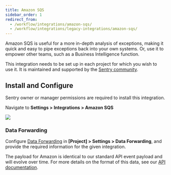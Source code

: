 ```yaml
---
title: Amazon SQS
sidebar_order: 1
redirect_from:
  - /workflow/integrations/amazon-sqs/
  - /workflow/integrations/legacy-integrations/amazon-sqs/
---
```


Amazon SQS is useful for a more in-depth analysis of exceptions, making it quick and easy to pipe exceptions back into your own systems. Or, use it to empower other teams, such as a Business Intelligence function.

This integration needs to be set up in each project for which you wish to use it. It is maintained and supported by the [Sentry community](https://forum.sentry.io/).

## Install and Configure

<Note><markdown>

Sentry owner or manager permissions are required to install this integration.

</markdown></Note>

Navigate to **Settings > Integrations > Amazon SQS**

![](amazon-sqs.png)

### Data Forwarding

Configure [Data Forwarding](/product/data-management/data-forwarding/) in **[Project] > Settings > Data Forwarding**, and provide the required information for the given integration.

The payload for Amazon is identical to our standard API event payload and will evolve over time. For more details on the format of this data, see our [API documentation](/api/events/retrieve-an-event-for-a-project/).
